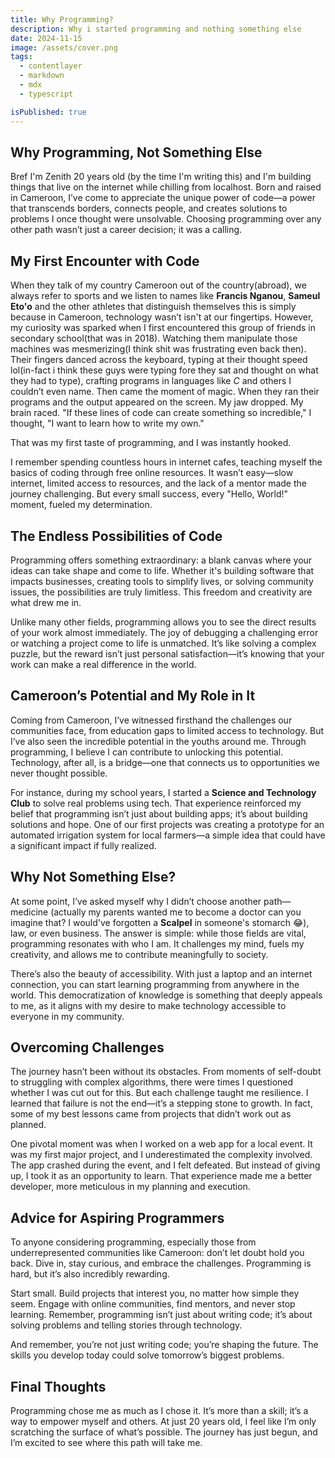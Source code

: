 ```yaml
---
title: Why Programming?
description: Why i started programming and nothing something else
date: 2024-11-15
image: /assets/cover.png
tags:
  - contentlayer
  - markdown
  - mdx
  - typescript

isPublished: true
---
```


## Why Programming, Not Something Else

Bref I'm Zenith 20 years old (by the time I'm writing this) and I'm building things that live on the internet while chilling from localhost. Born and raised in Cameroon, I’ve come to appreciate the unique power of code—a power that transcends borders, connects people, and creates solutions to problems I once thought were unsolvable. Choosing programming over any other path wasn’t just a career decision; it was a calling.

## My First Encounter with Code

When they talk of my country Cameroon out of the country(abroad), we always refer to sports and we listen to names like **Francis Nganou**, **Sameul Eto'o** and the other athletes that distinguish themselves this is simply because in Cameroon, technology wasn’t isn't at our fingertips. However, my curiosity was sparked when I first encountered this group of friends in secondary school(that was in 2018). Watching them manipulate those machines was mesmerizing(I think shit was frustrating even back then). Their fingers danced across the keyboard, typing at their thought speed lol(in-fact i think these guys were typing fore they sat and thought on what they had to type), crafting programs in languages like _C_ and others I couldn’t even name. Then came the moment of magic. When they ran their programs and the output appeared on the screen. My jaw dropped. My brain raced. "If these lines of code can create something so incredible," I thought, "I want to learn how to write my own."

That was my first taste of programming, and I was instantly hooked.

I remember spending countless hours in internet cafes, teaching myself the basics of coding through free online resources. It wasn’t easy—slow internet, limited access to resources, and the lack of a mentor made the journey challenging. But every small success, every "Hello, World!" moment, fueled my determination.

## The Endless Possibilities of Code

Programming offers something extraordinary: a blank canvas where your ideas can take shape and come to life. Whether it's building software that impacts businesses, creating tools to simplify lives, or solving community issues, the possibilities are truly limitless. This freedom and creativity are what drew me in.

Unlike many other fields, programming allows you to see the direct results of your work almost immediately. The joy of debugging a challenging error or watching a project come to life is unmatched. It’s like solving a complex puzzle, but the reward isn’t just personal satisfaction—it’s knowing that your work can make a real difference in the world.

## Cameroon’s Potential and My Role in It

Coming from Cameroon, I’ve witnessed firsthand the challenges our communities face, from education gaps to limited access to technology. But I’ve also seen the incredible potential in the youths around me. Through programming, I believe I can contribute to unlocking this potential. Technology, after all, is a bridge—one that connects us to opportunities we never thought possible.

For instance, during my school years, I started a **Science and Technology Club** to solve real problems using tech. That experience reinforced my belief that programming isn’t just about building apps; it’s about building solutions and hope. One of our first projects was creating a prototype for an automated irrigation system for local farmers—a simple idea that could have a significant impact if fully realized.

## Why Not Something Else?

At some point, I’ve asked myself why I didn’t choose another path—medicine (actually my parents wanted me to become a doctor can you imagine that? I would've forgotten a **Scalpel** in someone's stomarch 😂), law, or even business. The answer is simple: while those fields are vital, programming resonates with who I am. It challenges my mind, fuels my creativity, and allows me to contribute meaningfully to society.

There’s also the beauty of accessibility. With just a laptop and an internet connection, you can start learning programming from anywhere in the world. This democratization of knowledge is something that deeply appeals to me, as it aligns with my desire to make technology accessible to everyone in my community.

## Overcoming Challenges

The journey hasn’t been without its obstacles. From moments of self-doubt to struggling with complex algorithms, there were times I questioned whether I was cut out for this. But each challenge taught me resilience. I learned that failure is not the end—it’s a stepping stone to growth. In fact, some of my best lessons came from projects that didn’t work out as planned.

One pivotal moment was when I worked on a web app for a local event. It was my first major project, and I underestimated the complexity involved. The app crashed during the event, and I felt defeated. But instead of giving up, I took it as an opportunity to learn. That experience made me a better developer, more meticulous in my planning and execution.

## Advice for Aspiring Programmers

To anyone considering programming, especially those from underrepresented communities like Cameroon: don’t let doubt hold you back. Dive in, stay curious, and embrace the challenges. Programming is hard, but it’s also incredibly rewarding.

Start small. Build projects that interest you, no matter how simple they seem. Engage with online communities, find mentors, and never stop learning. Remember, programming isn’t just about writing code; it’s about solving problems and telling stories through technology.

And remember, you’re not just writing code; you’re shaping the future. The skills you develop today could solve tomorrow’s biggest problems.

## Final Thoughts

Programming chose me as much as I chose it. It’s more than a skill; it’s a way to empower myself and others. At just 20 years old, I feel like I’m only scratching the surface of what’s possible. The journey has just begun, and I’m excited to see where this path will take me.
